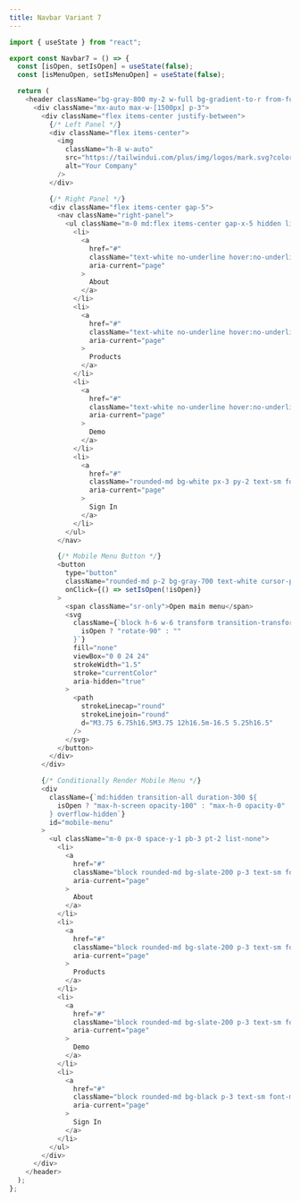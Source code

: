 ```yaml
---
title: Navbar Variant 7
---
```


```javascript
import { useState } from "react";

export const Navbar7 = () => {
  const [isOpen, setIsOpen] = useState(false);
  const [isMenuOpen, setIsMenuOpen] = useState(false);

  return (
    <header className="bg-gray-800 my-2 w-full bg-gradient-to-r from-fuchsia-500 to-cyan-500">
      <div className="mx-auto max-w-[1500px] p-3">
        <div className="flex items-center justify-between">
          {/* Left Panel */}
          <div className="flex items-center">
            <img
              className="h-8 w-auto"
              src="https://tailwindui.com/plus/img/logos/mark.svg?color=indigo&shade=500"
              alt="Your Company"
            />
          </div>

          {/* Right Panel */}
          <div className="flex items-center gap-5">
            <nav className="right-panel">
              <ul className="m-0 md:flex items-center gap-x-5 hidden list-none">
                <li>
                  <a
                    href="#"
                    className="text-white no-underline hover:no-underline hover:text-gray-200"
                    aria-current="page"
                  >
                    About
                  </a>
                </li>
                <li>
                  <a
                    href="#"
                    className="text-white no-underline hover:no-underline hover:text-gray-200"
                    aria-current="page"
                  >
                    Products
                  </a>
                </li>
                <li>
                  <a
                    href="#"
                    className="text-white no-underline hover:no-underline hover:text-gray-200"
                    aria-current="page"
                  >
                    Demo
                  </a>
                </li>
                <li>
                  <a
                    href="#"
                    className="rounded-md bg-white px-3 py-2 text-sm font-medium text-black hover:no-underline hover:bg-black hover:text-white"
                    aria-current="page"
                  >
                    Sign In
                  </a>
                </li>
              </ul>
            </nav>

            {/* Mobile Menu Button */}
            <button
              type="button"
              className="rounded-md p-2 bg-gray-700 text-white cursor-pointer md:hidden inline-block"
              onClick={() => setIsOpen(!isOpen)}
            >
              <span className="sr-only">Open main menu</span>
              <svg
                className={`block h-6 w-6 transform transition-transform ${
                  isOpen ? "rotate-90" : ""
                }`}
                fill="none"
                viewBox="0 0 24 24"
                strokeWidth="1.5"
                stroke="currentColor"
                aria-hidden="true"
              >
                <path
                  strokeLinecap="round"
                  strokeLinejoin="round"
                  d="M3.75 6.75h16.5M3.75 12h16.5m-16.5 5.25h16.5"
                />
              </svg>
            </button>
          </div>
        </div>

        {/* Conditionally Render Mobile Menu */}
        <div
          className={`md:hidden transition-all duration-300 ${
            isOpen ? "max-h-screen opacity-100" : "max-h-0 opacity-0"
          } overflow-hidden`}
          id="mobile-menu"
        >
          <ul className="m-0 px-0 space-y-1 pb-3 pt-2 list-none">
            <li>
              <a
                href="#"
                className="block rounded-md bg-slate-200 p-3 text-sm font-medium text-black hover:text-gray-500 hover:no-underline"
                aria-current="page"
              >
                About
              </a>
            </li>
            <li>
              <a
                href="#"
                className="block rounded-md bg-slate-200 p-3 text-sm font-medium text-black hover:text-gray-500 hover:no-underline"
                aria-current="page"
              >
                Products
              </a>
            </li>
            <li>
              <a
                href="#"
                className="block rounded-md bg-slate-200 p-3 text-sm font-medium text-black hover:text-gray-500 hover:no-underline"
                aria-current="page"
              >
                Demo
              </a>
            </li>
            <li>
              <a
                href="#"
                className="block rounded-md bg-black p-3 text-sm font-medium text-white hover:no-underline hover:bg-white hover:text-black"
                aria-current="page"
              >
                Sign In
              </a>
            </li>
          </ul>
        </div>
      </div>
    </header>
  );
};
```
